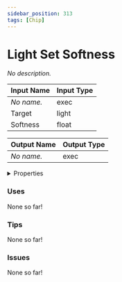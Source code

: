 ```yaml
---
sidebar_position: 313
tags: [Chip]
---
```


# Light Set Softness

*No description.*




<EsbSvg />

| Input Name | Input Type |
|-----------|-----------|
| *No name.* | exec |
| Target | light |
| Softness | float |

| Output Name | Output Type |
|-----------|-----------|
| *No name.* | exec |


<details>
  <summary>Properties</summary>
  <div>
    <div>
    <table>
      <thead>
        <tr>
          <th>Is beta required?</th>
          <th>❌</th>
        </tr>
        <tr>
          <th>Is this chip a trolling risk?</th>
          <th>❌</th>
        </tr>
        <tr>
          <th>Chip UUID</th>
          <th>7876451d-982d-4880-b78b-b3d02389af2c</th>
        </tr>
      </thead>
    </table>
    </div>
  </div>
</details>

### Uses

None so far!

### Tips

None so far!

### Issues

None so far!